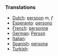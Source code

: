 ===Translations===
*[[Dutch]]: [[persoon]] ''m, f''
*[[Esperanto]]: [[persono]]
*[[French]]: [[personne]]
*[[German]]: [[Person]]
*[[Italian]]: [[]]
*[[Spanish]]: [[persona]]
*[[Turkish]]: [[]]